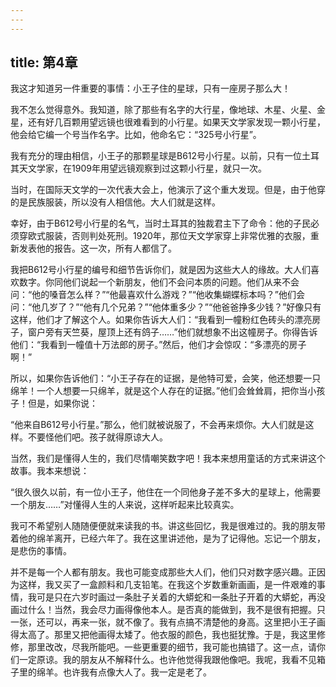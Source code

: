 ```yaml
---
---
---
```

title: 第4章
---

我这才知道另一件重要的事情：小王子住的星球，只有一座房子那么大！

我不怎么觉得意外。我知道，除了那些有名字的大行星，像地球、木星、火星、金星，还有好几百颗用望远镜也很难看到的小行星。如果天文学家发现一颗小行星，他会给它编一个号当作名字。比如，他命名它：“325号小行星”。

我有充分的理由相信，小王子的那颗星球是B612号小行星。以前，只有一位土耳其天文学家，在1909年用望远镜观察到过这颗小行星，就只一次。





当时，在国际天文学的一次代表大会上，他演示了这个重大发现。但是，由于他穿的是民族服装，所以没有人相信他。大人们就是这样。

幸好，由于B612号小行星的名气，当时土耳其的独裁君主下了命令：他的子民必须穿欧式服装，否则判处死刑。1920年，那位天文学家穿上非常优雅的衣服，重新发表他的报告。这一次，所有人都信了。



我把B612号小行星的编号和细节告诉你们，就是因为这些大人的缘故。大人们喜欢数字。你同他们说起一个新朋友，他们不会问本质的问题。他们从来不会问：“他的嗓音怎么样？”“他最喜欢什么游戏？”“他收集蝴蝶标本吗？”他们会问：“他几岁了？”“他有几个兄弟？”“他体重多少？”“他爸爸挣多少钱？”好像只有这样，他们才了解这个人。如果你告诉大人们：“我看到一幢粉红色砖头的漂亮房子，窗户旁有天竺葵，屋顶上还有鸽子……”他们就想象不出这幢房子。你得告诉他们：“我看到一幢值十万法郎的房子。”然后，他们才会惊叹：“多漂亮的房子啊！”

所以，如果你告诉他们：“小王子存在的证据，是他特可爱，会笑，他还想要一只绵羊！一个人想要一只绵羊，就是这个人存在的证据。”他们会耸耸肩，把你当小孩子！但是，如果你说：

“他来自B612号小行星。”那么，他们就被说服了，不会再来烦你。大人们就是这样。不要怪他们吧。孩子就得原谅大人。

当然，我们是懂得人生的，我们尽情嘲笑数字吧！我本来想用童话的方式来讲这个故事。我本来想说：

“很久很久以前，有一位小王子，他住在一个同他身子差不多大的星球上，他需要一个朋友……”对懂得人生的人来说，这样听起来比较真实。

我可不希望别人随随便便就来读我的书。讲这些回忆，我是很难过的。我的朋友带着他的绵羊离开，已经六年了。我在这里讲述他，是为了记得他。忘记一个朋友，是悲伤的事情。

并不是每一个人都有朋友。我也可能变成那些大人们，他们只对数字感兴趣。正因为这样，我又买了一盒颜料和几支铅笔。在我这个岁数重新画画，是一件艰难的事情，我可是只在六岁时画过一条肚子关着的大蟒蛇和一条肚子开着的大蟒蛇，再没画过什么！当然，我会尽力画得像他本人。是否真的能做到，我不是很有把握。只一张，还可以，再来一张，就不像了。我有点搞不清楚他的身高。这里把小王子画得太高了。那里又把他画得太矮了。他衣服的颜色，我也挺犹豫。于是，我这里修修，那里改改，尽我所能吧。一些更重要的细节，我可能也搞错了。这一点，请你们一定原谅。我的朋友从不解释什么。也许他觉得我跟他像吧。我呢，我看不见箱子里的绵羊。也许我有点像大人了。我一定是老了。